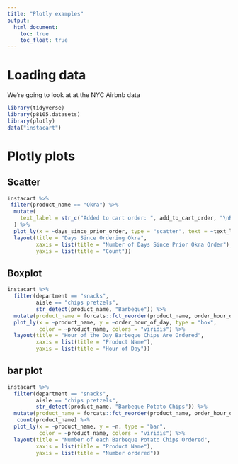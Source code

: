 ```yaml
---
title: "Plotly examples"
output: 
  html_document:
    toc: true
    toc_float: true
---
```


# Loading data

We're going to look at at the NYC Airbnb data

```r
library(tidyverse)
library(p8105.datasets)
library(plotly)
data("instacart")
```

# Plotly plots

## Scatter

```r
instacart %>% 
 filter(product_name == "Okra") %>% 
  mutate(
    text_label = str_c("Added to cart order: ", add_to_cart_order, "\nReordered:", reordered)
  ) %>% 
  plot_ly(x = ~days_since_prior_order, type = "scatter", text = ~text_label, mode = "markers") %>% 
  layout(title = "Days Since Ordering Okra",
         xaxis = list(title = "Number of Days Since Prior Okra Order"),
         yaxis = list(title = "Count"))
```

## Boxplot

```r
instacart %>% 
  filter(department == "snacks",
         aisle == "chips pretzels",
         str_detect(product_name, "Barbeque")) %>% 
  mutate(product_name = forcats::fct_reorder(product_name, order_hour_of_day)) %>% 
  plot_ly(x = ~product_name, y = ~order_hour_of_day, type = "box",
          color = ~product_name, colors = "viridis") %>% 
  layout(title = "Hour of the Day Barbeque Chips Are Ordered",
         xaxis = list(title = "Product Name"),
         yaxis = list(title = "Hour of Day"))
```


## bar plot

```r
instacart %>% 
  filter(department == "snacks",
         aisle == "chips pretzels",
         str_detect(product_name, "Barbeque Potato Chips")) %>% 
  mutate(product_name = forcats::fct_reorder(product_name, order_hour_of_day)) %>% 
   count(product_name) %>% 
  plot_ly(x = ~product_name, y = ~n, type = "bar",
          color = ~product_name, colors = "viridis") %>% 
  layout(title = "Number of each Barbeque Potato Chips Ordered",
         xaxis = list(title = "Product Name"),
         yaxis = list(title = "Number ordered"))
```


